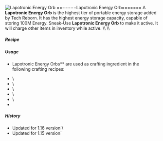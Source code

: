 ![Lapotronic Energy Orb](/mods/techreborn/lapotronic_energy_orb.png)
=======Lapotronic Energy Orb======= A **Lapotronic Energy
Orb** is the highest tier of portable energy storage added by Tech
Reborn. It has the highest energy storage capacity, capable of storing
100M Energy. Sneak-Use **Lapotronic Energy Orb** to make it active.
It will charge other items in inventory while active. \\\\ \\\\

##### Recipe


<Recipe recipe=" input techreborn:lapotron_crystal
techreborn:lapotron_crystal techreborn:lapotron_crystal input
techreborn:lapotron_crystal techreborn:iridium_alloy_plate
techreborn:lapotron_crystal input techreborn:lapotron_crystal
techreborn:lapotron_crystal techreborn:lapotron_crystal output
techreborn:lapotronic_energy_orb "/>

##### Usage

- Lapotronic Energy Orbs** are used as crafting ingredient in
        the following crafting recipes:

* <Mcitem id="techreborn:cloaking_device"/>\
* <Mcitem id="techreborn:lapotronic_orbpack"/>\
* <Mcitem id="techreborn:AESU"/>\
* <Mcitem id="techreborn:charge_o_mat"/>\
* <Mcitem id="techreborn:dragon_egg_energy_siphon"/>\
* <Mcitem id="techreborn:matter_fabricator"/>

##### History

* Updated for 1.16 version`\
* Updated for 1.15 version`
